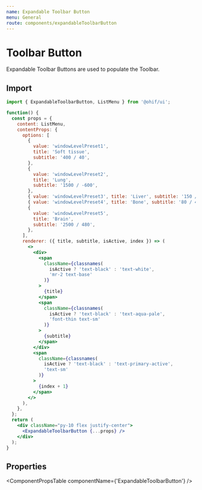```yaml
---
name: Expandable Toolbar Button
menu: General
route: components/expandableToolbarButton
---
```



# Toolbar Button

Expandable Toolbar Buttons are used to populate the Toolbar.

## Import

```javascript
import { ExpandableToolbarButton, ListMenu } from '@ohif/ui';
```

```jsx live
function() {
  const props = {
    content: ListMenu,
    contentProps: {
      options: [
        {
          value: 'windowLevelPreset1',
          title: 'Soft tissue',
          subtitle: '400 / 40',
        },
        {
          value: 'windowLevelPreset2',
          title: 'Lung',
          subtitle: '1500 / -600',
        },
        { value: 'windowLevelPreset3', title: 'Liver', subtitle: '150 / 90' },
        { value: 'windowLevelPreset4', title: 'Bone', subtitle: '80 / 40' },
        {
          value: 'windowLevelPreset5',
          title: 'Brain',
          subtitle: '2500 / 480',
        },
      ],
      renderer: ({ title, subtitle, isActive, index }) => (
        <>
          <div>
            <span
              className={classnames(
                isActive ? 'text-black' : 'text-white',
                'mr-2 text-base'
              )}
            >
              {title}
            </span>
            <span
              className={classnames(
                isActive ? 'text-black' : 'text-aqua-pale',
                'font-thin text-sm'
              )}
            >
              {subtitle}
            </span>
          </div>
          <span
            className={classnames(
              isActive ? 'text-black' : 'text-primary-active',
              'text-sm'
            )}
          >
            {index + 1}
          </span>
        </>
      ),
    },
  };
  return (
    <div className="py-10 flex justify-center">
      <ExpandableToolbarButton {...props} />
    </div>
  );
}
```

## Properties

<ComponentPropsTable componentName={'ExpandableToolbarButton'} />
